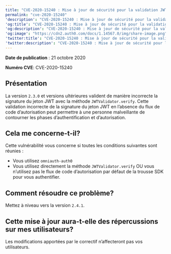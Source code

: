 ```yaml
---
title: "CVE-2020-15240 : Mise à jour de sécurité pour la validation JWT omniauth-auth0"
permalink: "cve-2020-15240"
'description': "CVE-2020-15240 : Mise à jour de sécurité pour la validation JWT omniauth-auth0"
'og:title': "CVE-2020-15240 : Mise à jour de sécurité pour la validation JWT omniauth-auth0"
'og:description': "CVE-2020-15240 : Mise à jour de sécurité pour la validation JWT omniauth-auth0"
'og:image': "https://cdn2.auth0.com/docs/1.14567.0/img/share-image.png"
'twitter:title': "CVE-2020-15240 : Mise à jour de sécurité pour la validation JWT omniauth-auth0"
'twitter:description': "CVE-2020-15240 : Mise à jour de sécurité pour la validation JWT omniauth-auth0"
---
```


**Date de publication** : 21 octobre 2020

**Numéro CVE**: CVE-2020-15240

## Présentation

La version `2.3.0` et versions ultérieures valident de manière incorrecte la signature du jeton <Tooltip href="/docs/docs/fr-ca/glossary?term=json-web-token" tip="Jeton Web JSON (JWT)
Format standard de jeton d’ID (et souvent de jeton d’accès) utilisé pour représenter en toute sécurité des demandes entre deux parties." cta="Voir le glossaire">JWT</Tooltip> avec la méthode `JWTValidator.verify`. Cette validation incorrecte de la signature du jeton JWT en l’absence du flux de code d’autorisation peut permettre à une personne malveillante de contourner les phases d’authentification et d’autorisation.

## Cela me concerne-t-il?

Cette vulnérabilité vous concerne si toutes les conditions suivantes sont réunies :

* Vous utilisez `omniauth-auth0`
* Vous utilisez directement la méthode `JWTValidator.verify` OU vous n’utilisez pas le flux de code d’autorisation par défaut de la trousse SDK pour vous authentifier.

## Comment résoudre ce problème?

Mettez à niveau vers la version `2.4.1`.

## Cette mise à jour aura-t-elle des répercussions sur mes utilisateurs?

Les modifications apportées par le correctif n’affecteront pas vos utilisateurs.